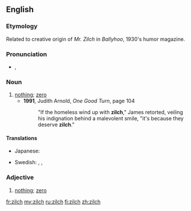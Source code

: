 {{was wotd|2009|July|31}}
==English==

===Etymology===
Related to creative origin of ''Mr. Zilch'' in ''Ballyhoo'', 1930's humor magazine.

===Pronunciation===
* {{a|UK|US}} {{IPA|/zɪltʃ/}}, {{SAMPA|/zIltS/}}

===Noun===
{{en-noun|-}}

# [[nothing]]; [[zero]]
#* '''1991''', Judith Arnold, ''One Good Turn‎'', page 104
#*: "If the homeless wind up with '''zilch'''," James retorted, veiling his indignation behind a malevolent smile, "it's because they deserve '''zilch'''."

====Translations====
{{trans-top|nothing}}
* Japanese: {{qualifier|colloquial}} {{t-|ja|何も|tr=nani mo}}
{{trans-mid}}
* Swedish: {{t+|sv|noll}}, {{t+|sv|nolla|c}}, {{t+|sv|ingenting}}
{{trans-bottom}}

===Adjective===
{{en-adj|-}} <!-- Adjective, attributive noun, or pseudo-numeral? -->

# [[nothing]]; [[zero]]

[[fr:zilch]]
[[my:zilch]]
[[ru:zilch]]
[[fi:zilch]]
[[zh:zilch]]